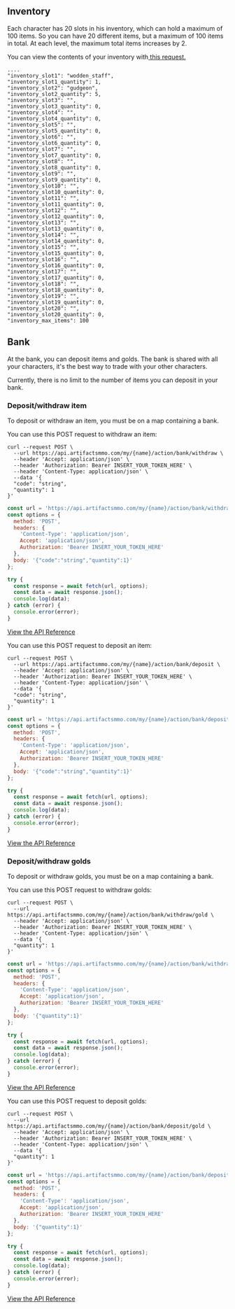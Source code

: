 ## Inventory

Each character has 20 slots in his inventory, which can hold a maximum of 100 items. So you can have 20 different items, but a maximum of 100 items in total. At each level, the maximum total items increases by 2.
  
You can view the contents of your inventory with[ this request.](https://api.artifactsmmo.com/docs/#/operations/get_my_characters_my_characters_get)
 
```http filename="JSON" copy
....
"inventory_slot1": "wodden_staff",
"inventory_slot1_quantity": 1,
"inventory_slot2": "gudgeon",
"inventory_slot2_quantity": 5,
"inventory_slot3": "",
"inventory_slot3_quantity": 0,
"inventory_slot4": "",
"inventory_slot4_quantity": 0,
"inventory_slot5": "",
"inventory_slot5_quantity": 0,
"inventory_slot6": "",
"inventory_slot6_quantity": 0,
"inventory_slot7": "",
"inventory_slot7_quantity": 0,
"inventory_slot8": "",
"inventory_slot8_quantity": 0,
"inventory_slot9": "",
"inventory_slot9_quantity": 0,
"inventory_slot10": "",
"inventory_slot10_quantity": 0,
"inventory_slot11": "",
"inventory_slot11_quantity": 0,
"inventory_slot12": "",
"inventory_slot12_quantity": 0,
"inventory_slot13": "",
"inventory_slot13_quantity": 0,
"inventory_slot14": "",
"inventory_slot14_quantity": 0,
"inventory_slot15": "",
"inventory_slot15_quantity": 0,
"inventory_slot16": "",
"inventory_slot16_quantity": 0,
"inventory_slot17": "",
"inventory_slot17_quantity": 0,
"inventory_slot18": "",
"inventory_slot18_quantity": 0,
"inventory_slot19": "",
"inventory_slot19_quantity": 0,
"inventory_slot20": "",
"inventory_slot20_quantity": 0,
"inventory_max_items": 100
```

## Bank

At the bank, you can deposit items and golds. The bank is shared with all your characters, it's the best way to trade with your other characters.

Currently, there is no limit to the number of items you can deposit in your bank.

### Deposit/withdraw item

To deposit or withdraw an item, you must be on a map containing a bank.

You can use this POST request to withdraw an item:

```http filename="cURL" copy
curl --request POST \
  --url https://api.artifactsmmo.com/my/{name}/action/bank/withdraw \
  --header 'Accept: application/json' \
  --header 'Authorization: Bearer INSERT_YOUR_TOKEN_HERE' \
  --header 'Content-Type: application/json' \
  --data '{
  "code": "string",
  "quantity": 1
}'
```
```js filename="Javascript" copy
const url = 'https://api.artifactsmmo.com/my/{name}/action/bank/withdraw';
const options = {
  method: 'POST',
  headers: {
    'Content-Type': 'application/json',
    Accept: 'application/json',
    Authorization: 'Bearer INSERT_YOUR_TOKEN_HERE'
  },
  body: '{"code":"string","quantity":1}'
};

try {
  const response = await fetch(url, options);
  const data = await response.json();
  console.log(data);
} catch (error) {
  console.error(error);
}
```
[View the API Reference](https://api.artifactsmmo.com/docs/#/operations/action_withdraw_bank_my__name__action_bank_withdraw_post)


You can use this POST request to deposit an item:

```http filename="cURL" copy
curl --request POST \
  --url https://api.artifactsmmo.com/my/{name}/action/bank/deposit \
  --header 'Accept: application/json' \
  --header 'Authorization: Bearer INSERT_YOUR_TOKEN_HERE' \
  --header 'Content-Type: application/json' \
  --data '{
  "code": "string",
  "quantity": 1
}'
```
```js filename="Javascript" copy
const url = 'https://api.artifactsmmo.com/my/{name}/action/bank/deposit';
const options = {
  method: 'POST',
  headers: {
    'Content-Type': 'application/json',
    Accept: 'application/json',
    Authorization: 'Bearer INSERT_YOUR_TOKEN_HERE'
  },
  body: '{"code":"string","quantity":1}'
};

try {
  const response = await fetch(url, options);
  const data = await response.json();
  console.log(data);
} catch (error) {
  console.error(error);
}
```

[View the API Reference](https://api.artifactsmmo.com/docs/#/operations/action_deposit_bank_my__name__action_bank_deposit_post)

### Deposit/withdraw golds

To deposit or withdraw golds, you must be on a map containing a bank.

You can use this POST request to withdraw golds:

```http filename="cURL" copy
curl --request POST \
  --url https://api.artifactsmmo.com/my/{name}/action/bank/withdraw/gold \
  --header 'Accept: application/json' \
  --header 'Authorization: Bearer INSERT_YOUR_TOKEN_HERE' \
  --header 'Content-Type: application/json' \
  --data '{
  "quantity": 1
}'
```
```js filename="Javascript" copy
const url = 'https://api.artifactsmmo.com/my/{name}/action/bank/withdraw/gold';
const options = {
  method: 'POST',
  headers: {
    'Content-Type': 'application/json',
    Accept: 'application/json',
    Authorization: 'Bearer INSERT_YOUR_TOKEN_HERE'
  },
  body: '{"quantity":1}'
};

try {
  const response = await fetch(url, options);
  const data = await response.json();
  console.log(data);
} catch (error) {
  console.error(error);
}
```
[View the API Reference](https://api.artifactsmmo.com/docs/#/operations/action_withdraw_bank_gold_my__name__action_bank_withdraw_gold_post)


You can use this POST request to deposit golds:

```http filename="cURL" copy
curl --request POST \
  --url https://api.artifactsmmo.com/my/{name}/action/bank/deposit/gold \
  --header 'Accept: application/json' \
  --header 'Authorization: Bearer INSERT_YOUR_TOKEN_HERE' \
  --header 'Content-Type: application/json' \
  --data '{
  "quantity": 1
}'
```
```js filename="Javascript" copy
const url = 'https://api.artifactsmmo.com/my/{name}/action/bank/deposit/gold';
const options = {
  method: 'POST',
  headers: {
    'Content-Type': 'application/json',
    Accept: 'application/json',
    Authorization: 'Bearer INSERT_YOUR_TOKEN_HERE'
  },
  body: '{"quantity":1}'
};

try {
  const response = await fetch(url, options);
  const data = await response.json();
  console.log(data);
} catch (error) {
  console.error(error);
}
```

[View the API Reference](https://api.artifactsmmo.com/docs/#/operations/action_deposit_bank_gold_my__name__action_bank_deposit_gold_post)